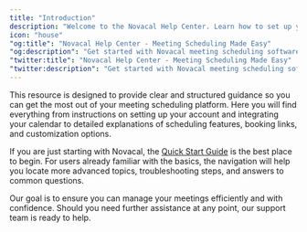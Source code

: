 ```yaml
---
title: "Introduction"
description: "Welcome to the Novacal Help Center. Learn how to set up your account, integrate calendars, and manage meeting scheduling efficiently with our comprehensive guides."
icon: "house"
"og:title": "Novacal Help Center - Meeting Scheduling Made Easy"
"og:description": "Get started with Novacal meeting scheduling software. Find guides, tutorials, and documentation for calendar integration, booking links, and scheduling features."
"twitter:title": "Novacal Help Center - Meeting Scheduling Made Easy"
"twitter:description": "Get started with Novacal meeting scheduling software. Find guides, tutorials, and documentation for calendar integration, booking links, and scheduling features."
---
```


This resource is designed to provide clear and structured guidance so you can get the most out of your meeting scheduling platform. Here you will find everything from instructions on setting up your account and integrating your calendar to detailed explanations of scheduling features, booking links, and customization options.

If you are just starting with Novacal, the [Quick Start Guide](/quickstart) is the best place to begin. For users already familiar with the basics, the navigation will help you locate more advanced topics, troubleshooting steps, and answers to common questions.

Our goal is to ensure you can manage your meetings efficiently and with confidence. Should you need further assistance at any point, our support team is ready to help.
